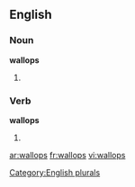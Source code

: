 
==English==

===Noun===
'''wallops'''

# {{plural of |[[wallop]]}}

===Verb===
'''wallops'''

# {{third-person singular of|wallop}}

[[Category:English plurals]]

[[ar:wallops]]
[[fr:wallops]]
[[vi:wallops]]